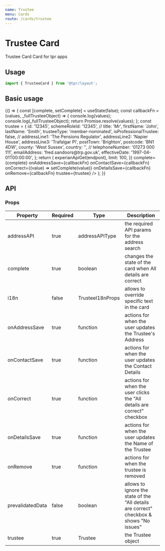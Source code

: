 ```yaml
---
name: Trustee
menu: Cards
route: /cards/trustee
---
```



# Trustee Card

Trustee Card Card for tpr apps

## Usage

```js
import { TrusteeCard } from '@tpr/layout';
```

## Basic usage

<Playground>
	{() => {
		const [complete, setComplete] = useState(false);
		const callbackFn = (values, _fullTrusteeObject) => {
			console.log(values);
			console.log(_fullTrusteeObject);
			return Promise.resolve(values);
		};
		const trustee = {
			id: '12345',
			schemeRoleId: '12345',
			//
			title: 'Mr',
			firstName: 'John',
			lastName: 'Smith',
			trusteeType: 'member-nominated',
			isProfessionalTrustee: false,
			//
			addressLine1: 'The Pensions Regulator',
			addressLine2: 'Napier House',
			addressLine3: 'Trafalgar Pl',
			postTown: 'Brighton',
			postcode: 'BN1 4DW',
			county: 'West Sussex',
			country: '',
			//
			telephoneNumber: '01273 000 111',
			emailAddress: 'fred.sandoors@trp.gov.uk',
			effectiveDate: '1997-04-01T00:00:00',
		};
		return (
			<TrusteeCard
				addressAPI={{
					get: (endpont) => experianApiGet(endpont),
					limit: 100,
				}}
				complete={complete}
				onAddressSave={callbackFn}
				onContactSave={callbackFn}
				onCorrect={(value) => setComplete(value)}
				onDetailsSave={callbackFn}
				onRemove={callbackFn}
				trustee={trustee}
			/>
		);
	}}
</Playground>

## API

### Props

| Property         | Required | Type             | Description                                                                              |
| ---------------- | -------- | ---------------- | ---------------------------------------------------------------------------------------- |
| addressAPI       | true     | addressAPIType   | the required API params for the address search                                           |
| complete         | true     | boolean          | changes the state of the card when All details are correct                               |
| i18n             | false    | TrusteeI18nProps | allows to override specific text in the card                                             |
| onAddressSave    | true     | function         | actions for when the user updates the Trustee's Address                                  |
| onContactSave    | true     | function         | actions for when the user updates the Contact Details                                    |
| onCorrect        | true     | function         | actions for when the user clicks the "All details are correct" checkbox                  |
| onDetailsSave    | true     | function         | actions for when the user updates the Name of the Trustee                                |
| onRemove         | true     | function         | actions for when the trustee is removed                                                  |
| prevalidatedData | false    | boolean          | allows to ignore the state of the "All details are correct" checkbox & shows "No issues" |
| trustee          | true     | Trustee          | the Trustee object                                                                       |
